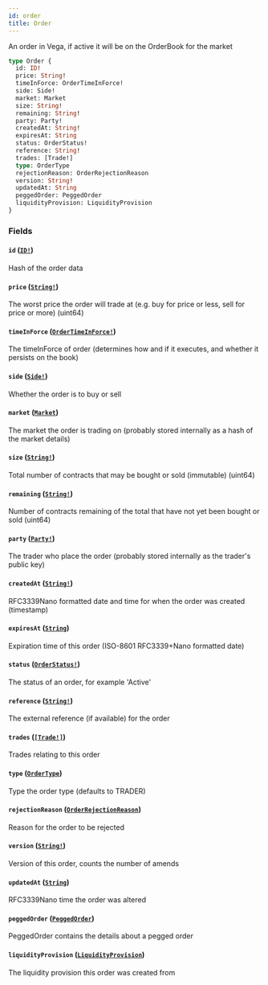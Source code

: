 ```yaml
---
id: order
title: Order
---
```


An order in Vega, if active it will be on the OrderBook for the market

```graphql
type Order {
  id: ID!
  price: String!
  timeInForce: OrderTimeInForce!
  side: Side!
  market: Market
  size: String!
  remaining: String!
  party: Party!
  createdAt: String!
  expiresAt: String
  status: OrderStatus!
  reference: String!
  trades: [Trade!]
  type: OrderType
  rejectionReason: OrderRejectionReason
  version: String!
  updatedAt: String
  peggedOrder: PeggedOrder
  liquidityProvision: LiquidityProvision
}
```

### Fields

#### `id` ([`ID!`](/graphql/scalars/id))

Hash of the order data

#### `price` ([`String!`](/graphql/scalars/string))

The worst price the order will trade at (e.g. buy for price or less, sell for price or more) (uint64)

#### `timeInForce` ([`OrderTimeInForce!`](/graphql/enums/order-time-in-force))

The timeInForce of order (determines how and if it executes, and whether it persists on the book)

#### `side` ([`Side!`](/graphql/enums/side))

Whether the order is to buy or sell

#### `market` ([`Market`](/graphql/objects/market))

The market the order is trading on (probably stored internally as a hash of the market details)

#### `size` ([`String!`](/graphql/scalars/string))

Total number of contracts that may be bought or sold (immutable) (uint64)

#### `remaining` ([`String!`](/graphql/scalars/string))

Number of contracts remaining of the total that have not yet been bought or sold (uint64)

#### `party` ([`Party!`](/graphql/objects/party))

The trader who place the order (probably stored internally as the trader's public key)

#### `createdAt` ([`String!`](/graphql/scalars/string))

RFC3339Nano formatted date and time for when the order was created (timestamp)

#### `expiresAt` ([`String`](/graphql/scalars/string))

Expiration time of this order (ISO-8601 RFC3339+Nano formatted date)

#### `status` ([`OrderStatus!`](/graphql/enums/order-status))

The status of an order, for example 'Active'

#### `reference` ([`String!`](/graphql/scalars/string))

The external reference (if available) for the order

#### `trades` ([`[Trade!]`](/graphql/objects/trade))

Trades relating to this order

#### `type` ([`OrderType`](/graphql/enums/order-type))

Type the order type (defaults to TRADER)

#### `rejectionReason` ([`OrderRejectionReason`](/graphql/enums/order-rejection-reason))

Reason for the order to be rejected

#### `version` ([`String!`](/graphql/scalars/string))

Version of this order, counts the number of amends

#### `updatedAt` ([`String`](/graphql/scalars/string))

RFC3339Nano time the order was altered

#### `peggedOrder` ([`PeggedOrder`](/graphql/objects/pegged-order))

PeggedOrder contains the details about a pegged order

#### `liquidityProvision` ([`LiquidityProvision`](/graphql/objects/liquidity-provision))

The liquidity provision this order was created from
